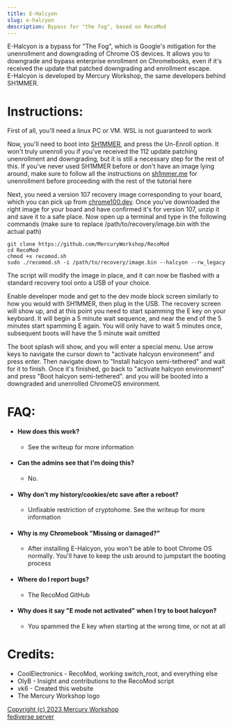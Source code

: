 ```yaml
---
title: E-Halcyon
slug: e-halcyon
description: Bypass for "the fog", based on RecoMod
---
```


E-Halcyon is a bypass for "The Fog", which is Google's mitigation for the unenrollment and downgrading of Chrome OS devices. It allows you to downgrade and bypass enterprise enrollment on Chromebooks, even if it's received the update that patched downgrading and enrollment escape.  
E-Halcyon is developed by Mercury Workshop, the same developers behind SH1MMER.

# Instructions:
First of all, you'll need a linux PC or VM. WSL is not guaranteed to work

Now, you'll need to boot into [SH1MMER](https://sh1mmer.me/), and press the Un-Enroll option. It won't truly unenroll you if you've received the 112 update patching unenrollment and downgrading, but it is still a necessary step for the rest of this. If you've never used SH1MMER before or don't have an image lying around, make sure to follow all the instructions on [sh1mmer.me](https://sh1mmer.me/) for unenrollment before proceeding with the rest of the tutorial here

Next, you need a version 107 recovery image corresponding to your board, which you can pick up from [chrome100.dev](chrome100.dev). Once you've downloaded the right image for your board and have confirmed it's for version 107, unzip it and save it to a safe place. Now open up a terminal and type in the following commands (make sure to replace /path/to/recovery/image.bin with the actual path)
```shell
git clone https://github.com/MercuryWorkshop/RecoMod
cd RecoMod
chmod +x recomod.sh
sudo ./recomod.sh -i /path/to/recovery/image.bin --halcyon --rw_legacy
```

The script will modify the image in place, and it can now be flashed with a standard recovery tool onto a USB of your choice.

Enable developer mode and get to the dev mode block screen similarly to how you would with SH1MMER, then plug in the USB. The recovery screen will show up, and at this point you need to start spamming the E key on your keyboard. It will begin a 5 minute wait sequence, and near the end of the 5 minutes start spamming E again. You will only have to wait 5 minutes once, subsequent boots will have the 5 minute wait omitted

The boot splash will show, and you will enter a special menu. Use arrow keys to navigate the cursor down to "activate halcyon environment" and press enter. Then navigate down to "Install halcyon semi-tethered" and wait for it to finish. Once it's finished, go back to "activate halcyon environment" and press "Boot halcyon semi-tethered". and you will be booted into a downgraded and unenrolled ChromeOS environment.

# FAQ:
 * #### How does this work?
   * See the writeup for more information
   
 * #### Can the admins see that I'm doing this?
   * No.
 
 * #### Why don't my history/cookies/etc save after a reboot?
   * Unfixable restriction of cryptohome. See the writeup for more information

 * #### Why is my Chromebook "Missing or damaged?"
   * After installing E-Halcyon, you won't be able to boot Chrome OS normally. You'll have to keep the usb around to jumpstart the booting process

 * #### Where do I report bugs?
   * The RecoMod GitHub

* #### Why does it say "E mode not activated" when I try to boot halcyon?
  * You spammed the E key when starting at the wrong time, or not at all

# Credits:
 * CoolElectronics - RecoMod, working switch_root, and everything else
 * OlyB - Insight and contributions to the RecoMod script
 * vk6 - Created this website
 * The Mercury Workshop logo

[Copyright (c) 2023 Mercury Workshop](https://mercurywork.shop/)  
[fediverse server](https://akkoma.mercurywork.shop/)